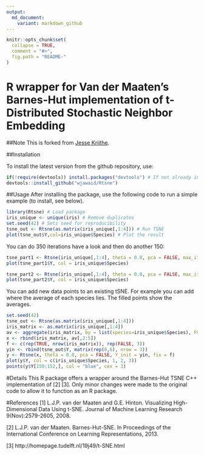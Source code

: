 ```yaml
---
output:
  md_document:
    variant: markdown_github
---
```


<!-- README.md is generated from README.Rmd. Please edit that file -->

```r
knitr::opts_chunk$set(
  collapse = TRUE,
  comment = "#>",
  fig.path = "README-"
)
```
<!-- [![CRAN version](http://www.r-pkg.org/badges/version/Rtsne)](https://cran.r-project.org/package=Rtsne/) -->
<!-- [![Travis-CI Build Status](https://travis-ci.org/jkrijthe/Rtsne.png?branch=master)](https://travis-ci.org/jkrijthe/Rtsne) -->
<!-- [![codecov.io](https://codecov.io/github/jkrijthe/Rtsne/coverage.svg?branch=master)](https://codecov.io/github/jkrijthe/Rtsne?branch=master) -->
<!-- [![CRAN mirror downloads](http://cranlogs.r-pkg.org/badges/Rtsne)](https://cran.r-project.org/package=Rtsne/) -->


# R wrapper for Van der Maaten's Barnes-Hut implementation of t-Distributed Stochastic Neighbor Embedding 

##Note
This is forked from [Jesse Krijthe](https://github.com/jkrijthe/Rtsne).

##Installation

To install the latest version from the github repository, use:
```r
if(!require(devtools)) install.packages("devtools") # If not already installed
devtools::install_github("wjawaid/Rtsne")
```


##Usage
After installing the package, use the following code to run a simple example (to install, see below).
```r
library(Rtsne) # Load package
iris_unique <- unique(iris) # Remove duplicates
set.seed(42) # Sets seed for reproducibility
tsne_out <- Rtsne(as.matrix(iris_unique[,1:4])) # Run TSNE
plot(tsne_out$Y,col=iris_unique$Species) # Plot the result
```

You can do 350 iterations have a look and then do another 150:
```r
tsne_part1 <- Rtsne(iris_unique[,1:4], theta = 0.0, pca = FALSE, max_iter = 350)
plot(tsne_part1$Y, col = iris_unique$Species)
```
```r
tsne_part2 <- Rtsne(iris_unique[,1:4], theta = 0.0, pca = FALSE, max_iter = 150, Y_init=tsne_part1$Y)
plot(tsne_part2$Y, col = iris_unique$Species)
```

You can add new data points to an existing tSNE. For example you can add where the average of each species lies. The filled points show the averages.
```r
set.seed(42)
tsne_out <- Rtsne(as.matrix(iris_unique[,1:4]))
iris_matrix <- as.matrix(iris_unique[,1:4])
av <- aggregate(iris_matrix, by = list(species=iris_unique$Species), FUN = mean)
x <- rbind(iris_matrix, av[,2:5])
f <- c(rep(TRUE, nrow(iris_matrix)), rep(FALSE, 3))
yin <- rbind(tsne_out$Y, matrix(rep(0,6), nrow = 3))
y <- Rtsne(x, theta = 0.0, pca = FALSE, Y_init = yin, fix = f)
plot(y$Y, col = c(iris_unique$Species, 1, 2, 3))
points(y$Y[150:152,], col = "blue", cex = 3)
```

#Details
This R package offers a wrapper around the Barnes-Hut TSNE C++ implementation of [2] [3]. Only minor changes were made to the original code to allow it to function as an R package.

#References
[1] L.J.P. van der Maaten and G.E. Hinton. Visualizing High-Dimensional Data Using t-SNE. Journal of Machine Learning Research 9(Nov):2579-2605, 2008.

[2] L.J.P. van der Maaten. Barnes-Hut-SNE. In Proceedings of the International Conference on Learning Representations, 2013.

[3] http://homepage.tudelft.nl/19j49/t-SNE.html
